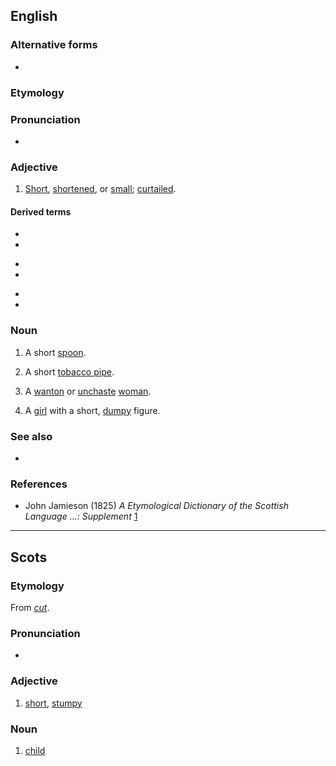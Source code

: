 ==English==

===Alternative forms===
* {{l|en|cuttie}}

===Etymology===
{{suffix|en|cut|y}}

===Pronunciation===
* {{IPA|/ˈkʌti/|lang=en}}

===Adjective===
{{en-adj}}

# {{lb|en|Scotland|Northern England}} [[short|Short]], [[shortened]], or [[small]]; [[curtailed]].

====Derived terms====
{{top3}}
* {{l|en|cutty-brown}}
* {{l|en|cutty-gun}}
{{mid3}}
* {{l|en|cutty-hare}}
* {{l|en|cuttymum}}
{{mid3}}
* {{l|en|cutty-stoup}}
* {{l|en|cutty-quean}}
{{bottom}}

===Noun===
{{en-noun|cutties}}

# {{lb|en|Scotland}} A short [[spoon]].
# {{lb|en|Scotland}} A short [[tobacco pipe]].
#: {{rfquotek|Ramsay}}
# {{lb|en|Scotland|archaic}} A [[wanton]] or [[unchaste]] [[woman]].
#: {{rfquotek|Sir Walter Scott}}
# {{lb|en|Scotland|archaic}} A [[girl]] with a short, [[dumpy]] figure.

===See also===
* {{l|en|cutty grass}}

===References===
* John Jamieson (1825) ''A Etymological Dictionary of the Scottish Language ...: Supplement'' [http://books.google.com/books?id=UGAJAAAAQAAJ&dq=cutty+cuttie&lr=&source=gbs_summary_s&cad=0]

----

==Scots==

===Etymology===
From ''[[cut]]''.

===Pronunciation===
* {{IPA|/ˈkʌtɪ/|/ˈkʌti/|lang=sco}}

===Adjective===
{{sco-adj}}

# [[short]], [[stumpy]]

===Noun===
{{sco-noun|cutties}}

# {{lb|sco|archaic}} [[child]]